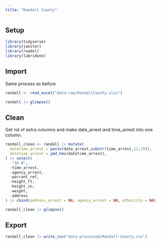 ```yaml
---
title: "Randall County"
---
```


## Setup

```r

library(tidyverse)
library(janitor)
library(readxl)
library(lubridate)
```

## Import 

Same process as before

```r
randall <- read_excel("data-raw/RandallCounty.xlsx")

randall |> glimpse()
```

## Clean

Get rid of extra columns and make date_arrest and time_arrest into one column. 

```r
randall_clean <- randall |> mutate(
  datetime_arrest = paste(date_arrest,substr(time_arrest,12,19)),
  datetime_arrest = ymd_hms(datetime_arrest),
) |> select(
  -"SO #",
  -time_arrest,
  -agency_arrest,
  -warrant_ref,
  -height_ft,
  -height_in,
  -weight,
  -address
) |> cbind(address_arrest = NA, agency_arrest = NA, ethnicity = NA)

randall_clean |> glimpse()
```

## Export

```r
randall_clean |> write_csv("data-processed/Randall-County.csv")
```

